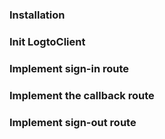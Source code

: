 
<PythonTutorialTip />

### Installation

<Installation />

### Init LogtoClient

<InitLogtoClient />

### Implement sign-in route

<ImplementSignInRoute />

### Implement the callback route

<ImplementCallbackRoute />

### Implement sign-out route

<ImplementSignOutRoute />

<TestYourIntegration sdk="Python" />
